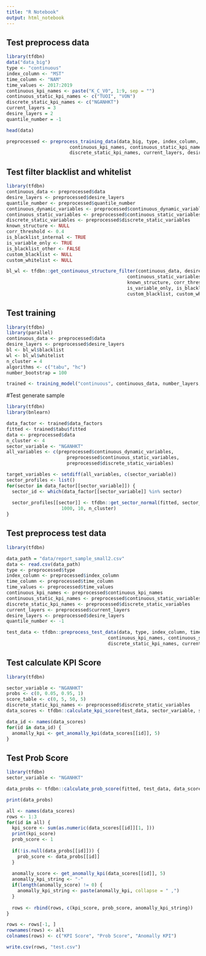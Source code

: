 ```yaml
---
title: "R Notebook"
output: html_notebook
---
```


## Test preprocess data
```r
library(tfdbn)
data("data_big")
type <- "continuous"
index_column <- "MST"
time_column <- "NAM"
time_values <- 2017:2019
continuous_kpi_names <- paste("K_C_V0", 1:9, sep = "")
continuous_static_kpi_names <- c("TUOI", "VON")
discrete_static_kpi_names <- c("NGANHKT")
current_layers = 3
desire_layers = 2
quantile_number = -1

head(data)

preprocessed <- preprocess_training_data(data_big, type, index_column, time_column, time_values,
                       continuous_kpi_names, continuous_static_kpi_names, 
                       discrete_static_kpi_names, current_layers, desire_layers, quantile_number)

```



## Test filter blacklist and whitelist
```r
library(tfdbn)
continuous_data <- preprocessed$data
desire_layers <- preprocessed$desire_layers
quantile_number <- preprocessed$quantile_number
continuous_dynamic_variables <- preprocessed$continuous_dynamic_variables
continuous_static_variables <- preprocessed$continuous_static_variables
discrete_static_variables <- preprocessed$discrete_static_variables
known_structure <- NULL
corr_threshold <- 0.4
is_blacklist_internal <- TRUE
is_variable_only <- TRUE
is_blacklist_other <- FALSE
custom_blacklist <- NULL
custom_whitelist <- NULL

bl_wl <- tfdbn::get_continuous_structure_filter(continuous_data, desire_layers, quantile_number, continuous_dynamic_variables,
                                            continuous_static_variables, discrete_static_variables,
                                            known_structure, corr_threshold, is_blacklist_internal,
                                            is_variable_only, is_blacklist_other,
                                            custom_blacklist, custom_whitelist)
```

## Test training
```r
library(tfdbn)
library(parallel)
continuous_data <- preprocessed$data
desire_layers <- preprocessed$desire_layers
bl <- bl_wl$blacklist
wl <- bl_wl$whitelist
n_cluster = 4
algorithms <- c("tabu", "hc")
number_bootstrap = 100

trained <- training_model("continuous", continuous_data, number_layers, bl, wl, n_cluster, algorithms, number_bootstrap)
```
#Test generate sample
```r
library(tfdbn)
library(bnlearn)

data_factor <- trained$data_factors
fitted <- trained$tabu$fitted
data <- preprocessed$data
n_cluster <- 4
sector_variable <- "NGANHKT"
all_variables <- c(preprocessed$continuous_dynamic_variables, 
                      preprocessed$continuous_static_variables,
                      preprocessed$discrete_static_variables)

target_variables <- setdiff(all_variables, c(sector_variable))
sector_profiles <- list()
for(sector in data_factor[[sector_variable]]) {
  sector_id <- which(data_factor[[sector_variable]] %in% sector)
  
  sector_profiles[[sector]] <- tfdbn::get_sector_normal(fitted, sector_id, sector_variable, target_variables, 
                    1000, 10, n_cluster)
}
```
## Test preprocess test data
```r
library(tfdbn)

data_path = "data/report_sample_small2.csv"
data <- read.csv(data_path)
type <- preprocessed$type
index_column <- preprocessed$index_column
time_column <- preprocessed$time_column
time_values <- preprocessed$time_values
continuous_kpi_names <- preprocessed$continuous_kpi_names
continuous_static_kpi_names <- preprocessed$continuous_static_variables
discrete_static_kpi_names <- preprocessed$discrete_static_variables
current_layers <- preprocessed$current_layers
desire_layers <- preprocessed$desire_layers
quantile_number <- -1

test_data <- tfdbn::preprocess_test_data(data, type, index_column, time_column, time_values,
                                     continuous_kpi_names, continuous_static_kpi_names,
                                     discrete_static_kpi_names, current_layers, desire_layers, quantile_number)
```

## Test calculate KPI Score
```r
library(tfdbn)

sector_variable <- "NGANHKT"
probs <- c(0, 0.05, 0.95, 1)
score_table <- c(0, 5, 50, 5)
discrete_static_kpi_names <- preprocessed$discrete_static_variables
data_scores <- tfdbn::calculate_kpi_score(test_data, sector_variable, sector_profiles, probs, score_table)

data_id <- names(data_scores)
for(id in data_id) {
  anomally_kpi <- get_anomally_kpi(data_scores[[id]], 5)
}
```

## Test Prob Score
```r
library(tfdbn)
sector_variable <- "NGANHKT"

data_probs <- tfdbn::calculate_prob_score(fitted, test_data, data_scores, sector_variable, c("VON", "TUOI"), data_factor[[sector_variable]], sector_profiles, 5, c(0, 0.05, 0.95, 1), 4, 5)

print(data_probs)
```

```r
all <- names(data_scores)
rows <- 1:3
for(id in all) {
  kpi_score <- sum(as.numeric(data_scores[[id]][1, ]))
  print(kpi_score)
  prob_score <- 1
  
  if(!is.null(data_probs[[id]])) {
    prob_score <- data_probs[[id]]
  }
  
  anomally_score <- get_anomally_kpi(data_scores[[id]], 5)
  anomally_kpi_string <- "-"
  if(length(anomally_score) != 0) {
    anomally_kpi_string <- paste(anomally_kpi, collapse = " ,")
  }
  
  rows <- rbind(rows, c(kpi_score, prob_score, anomally_kpi_string))
}

rows <- rows[-1, ]
rownames(rows) <- all
colnames(rows) <- c("KPI Score", "Prob Score", "Anomally KPI")

write.csv(rows, "test.csv")
```




